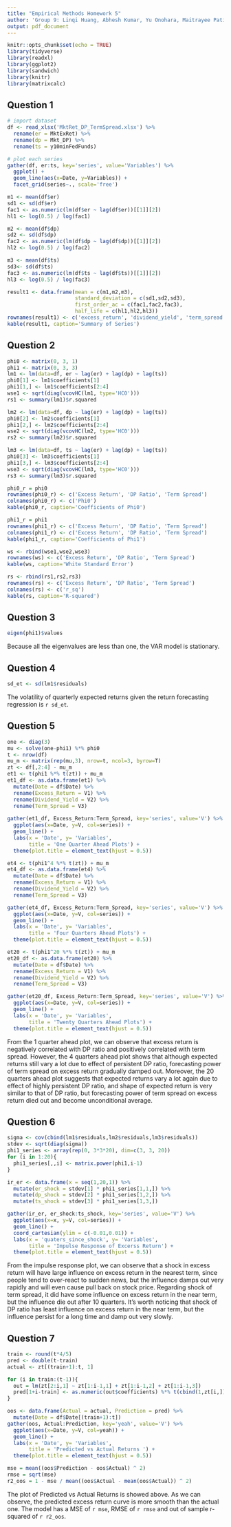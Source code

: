 ```yaml
---
title: "Empirical Methods Homework 5"
author: 'Group 9: Linqi Huang, Abhesh Kumar, Yu Onohara, Maitrayee Patil, Redmond Xia'
output: pdf_document
---
```


```r
knitr::opts_chunk$set(echo = TRUE)
library(tidyverse)
library(readxl)
library(ggplot2)
library(sandwich)
library(knitr)
library(matrixcalc)
```

## Question 1
```r
# import dataset
df <- read_xlsx('MktRet_DP_TermSpread.xlsx') %>% 
  rename(er = MktExRet) %>% 
  rename(dp = Mkt_DP) %>% 
  rename(ts = y10minFedFunds) 

# plot each series
gather(df, er:ts, key='series', value='Variables') %>% 
  ggplot() + 
  geom_line(aes(x=Date, y=Variables)) + 
  facet_grid(series~., scale='free')

m1 <- mean(df$er)
sd1 <- sd(df$er)
fac1 <- as.numeric(lm(df$er ~ lag(df$er))[[1]][2])
hl1 <- log(0.5) / log(fac1)

m2 <- mean(df$dp)
sd2 <- sd(df$dp)
fac2 <- as.numeric(lm(df$dp ~ lag(df$dp))[[1]][2])
hl2 <- log(0.5) / log(fac2)

m3 <- mean(df$ts)
sd3<- sd(df$ts)
fac3 <- as.numeric(lm(df$ts ~ lag(df$ts))[[1]][2])
hl3 <- log(0.5) / log(fac3)

result1 <- data.frame(mean = c(m1,m2,m3),
                      standard_deviation = c(sd1,sd2,sd3),
                      first_order_ac = c(fac1,fac2,fac3),
                      half_life = c(hl1,hl2,hl3))
rownames(result1) <- c('excess_return', 'dividend_yield', 'term_spread')
kable(result1, caption='Summary of Series')
```

## Question 2
```r
phi0 <- matrix(0, 3, 1)
phi1 <- matrix(0, 3, 3)
lm1 <- lm(data=df, er ~ lag(er) + lag(dp) + lag(ts))
phi0[1] <- lm1$coefficients[1]
phi1[1,] <- lm1$coefficients[2:4]
wse1 <- sqrt(diag(vcovHC(lm1, type='HC0')))
rs1 <- summary(lm1)$r.squared

lm2 <- lm(data=df, dp ~ lag(er) + lag(dp) + lag(ts))
phi0[2] <- lm2$coefficients[1]
phi1[2,] <- lm2$coefficients[2:4]
wse2 <- sqrt(diag(vcovHC(lm2, type='HC0')))
rs2 <- summary(lm2)$r.squared

lm3 <- lm(data=df, ts ~ lag(er) + lag(dp) + lag(ts))
phi0[3] <- lm3$coefficients[1]
phi1[3,] <- lm3$coefficients[2:4]
wse3 <- sqrt(diag(vcovHC(lm3, type='HC0')))
rs3 <- summary(lm3)$r.squared

phi0_r = phi0
rownames(phi0_r) <- c('Excess Return', 'DP Ratio', 'Term Spread')
colnames(phi0_r) <- c('Phi0')
kable(phi0_r, caption='Coefficients of Phi0')

phi1_r = phi1
rownames(phi1_r) <- c('Excess Return', 'DP Ratio', 'Term Spread')
colnames(phi1_r) <- c('Excess Return', 'DP Ratio', 'Term Spread')
kable(phi1_r, caption='Coefficients of Phi1')

ws <- rbind(wse1,wse2,wse3)
rownames(ws) <- c('Excess Return', 'DP Ratio', 'Term Spread')
kable(ws, caption='White Standard Error')

rs <- rbind(rs1,rs2,rs3)
rownames(rs) <- c('Excess Return', 'DP Ratio', 'Term Spread')
colnames(rs) <- c('r_sq')
kable(rs, caption='R-squared')
```

## Question 3
```r
eigen(phi1)$values
```

Because all the eigenvalues are less than one, the VAR model is stationary.

## Question 4
```r
sd_et <- sd(lm1$residuals)
```

The volatility of quarterly expected returns given the return forecasting regression is `r sd_et`.

## Question 5
```r
one <- diag(3)
mu <- solve(one-phi1) %*% phi0
t <- nrow(df)
mu_m <- matrix(rep(mu,3), nrow=t, ncol=3, byrow=T)
zt <- df[,2:4] - mu_m
et1 <- t(phi1 %*% t(zt)) + mu_m
et1_df <- as.data.frame(et1) %>% 
  mutate(Date = df$Date) %>% 
  rename(Excess_Return = V1) %>% 
  rename(Dividend_Yield = V2) %>% 
  rename(Term_Spread = V3)
  
gather(et1_df, Excess_Return:Term_Spread, key='series', value='V') %>% 
  ggplot(aes(x=Date, y=V, col=series)) +
  geom_line() +
  labs(x = 'Date', y= 'Variables',
       title = 'One Quarter Ahead Plots') +
  theme(plot.title = element_text(hjust = 0.5))

et4 <- t(phi1^4 %*% t(zt)) + mu_m
et4_df <- as.data.frame(et4) %>% 
  mutate(Date = df$Date) %>% 
  rename(Excess_Return = V1) %>% 
  rename(Dividend_Yield = V2) %>% 
  rename(Term_Spread = V3)

gather(et4_df, Excess_Return:Term_Spread, key='series', value='V') %>% 
  ggplot(aes(x=Date, y=V, col=series)) +
  geom_line() +
  labs(x = 'Date', y= 'Variables',
       title = 'Four Quarters Ahead Plots') +
  theme(plot.title = element_text(hjust = 0.5))

et20 <- t(phi1^20 %*% t(zt)) + mu_m
et20_df <- as.data.frame(et20) %>% 
  mutate(Date = df$Date) %>% 
  rename(Excess_Return = V1) %>% 
  rename(Dividend_Yield = V2) %>% 
  rename(Term_Spread = V3)

gather(et20_df, Excess_Return:Term_Spread, key='series', value='V') %>% 
  ggplot(aes(x=Date, y=V, col=series)) +
  geom_line() +
  labs(x = 'Date', y= 'Variables',
       title = 'Twenty Quarters Ahead Plots') +
  theme(plot.title = element_text(hjust = 0.5))
```

From the 1 quarter ahead plot, we can observe that excess return is negatively correlated with DP ratio and positively correlated with term spread. However, the 4 quarters ahead plot shows that although expected returns still vary a lot due to effect of persistent DP ratio, forecasting power of term spread on excess return gradually damped out. Moreover, the 20 quarters ahead plot suggests that expected returns vary a lot again due to effect of highly persistent DP ratio, and shape of expected return is very similar to that of DP ratio, but forecasting power of term spread on excess return died out and become unconditional average.

## Question 6
```r
sigma <- cov(cbind(lm1$residuals,lm2$residuals,lm3$residuals))
stdev <- sqrt(diag(sigma))
phi1_series <- array(rep(0, 3*3*20), dim=c(3, 3, 20))
for (i in 1:20){
  phi1_series[,,i] <- matrix.power(phi1,i-1)
}

ir_er <- data.frame(x = seq(1,20,1)) %>% 
  mutate(er_shock = stdev[1] * phi1_series[1,1,]) %>% 
  mutate(dp_shock = stdev[2] * phi1_series[1,2,]) %>% 
  mutate(ts_shock = stdev[3] * phi1_series[1,3,]) 

gather(ir_er, er_shock:ts_shock, key='series', value='V') %>% 
  ggplot(aes(x=x, y=V, col=series)) +
  geom_line() +
  coord_cartesian(ylim = c(-0.01,0.01)) +
  labs(x = 'quaters_since_shock', y= 'Variables',
       title = 'Impulse Response of Excerss Return') +
  theme(plot.title = element_text(hjust = 0.5))
```

From the impulse response plot, we can observe that a shock in excess return will have large influence on excess return in the nearest term, since people tend to over-react to sudden news, but the influence damps out very rapidly and will even cause pull back on stock price. Regarding shock of term spread, it did have some influence on excess return in the near term, but the influence die out after 10 quarters. It's worth noticing that shock of DP ratio has least influence on excess return in the near term, but the influence persist for a long time and damp out very slowly.

## Question 7
```r
train <- round(t*4/5)
pred <- double(t-train)
actual <- zt[(train+1):t, 1]

for (i in train:(t-1)){
  out = lm(zt[2:i,1] ~ zt[1:i-1,1] + zt[1:i-1,2] + zt[1:i-1,3])
  pred[1+i-train] <- as.numeric(out$coefficients) %*% t(cbind(1,zt[i,]))
}

oos <- data.frame(Actual = actual, Prediction = pred) %>% 
  mutate(Date = df$Date[(train+1):t]) 
gather(oos, Actual:Prediction, key='yeah', value='V') %>% 
  ggplot(aes(x=Date, y=V, col=yeah)) +
  geom_line() +
  labs(x = 'Date', y= 'Variables',
       title = 'Predicted vs Actual Returns ') +
  theme(plot.title = element_text(hjust = 0.5))

mse = mean((oos$Prediction - oos$Actual) ^ 2)
rmse = sqrt(mse)
r2_oos = 1 - mse / mean((oos$Actual - mean(oos$Actual)) ^ 2)
```

The plot of Predicted vs Actual Returns is showed above. As we can observe, the predicted excess return curve is more smooth than the actual one. The model has a MSE of `r mse`, RMSE of `r rmse` and out of sample r-squared of `r r2_oos`. 
